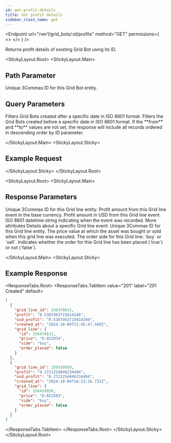 ```yaml
---
id: get-profit-details
title: Get profit details
sidebar_class_name: get
---
```



<Endpoint
  url="/ver1/grid_bots/:id/profits"
  method="GET"
  permissions={
    <>
      <Permission title="Permission" description="BOTS_READ" />
      <Permission title="Security" description="SIGNED" />
    </>
  }
/>

Returns profit details of existing Grid Bot using its ID.

<Separator />

<StickyLayout.Root>
   <StickyLayout.Main>

## Path Parameter 
<ApiParam name='id' type='integer' id="id" required>
   Unique 3Commas ID for this Grid Bot entity.
</ApiParam>

## Query Parameters

<ApiParam name='from' type='string' id="from">
   Filters Grid Bots created after a specific date in ISO 8601 format.
</ApiParam>
<ApiParam name='to' type='string' id="to">
   Filters the Grid Bots created before a specific date in ISO 8601 format.
</ApiParam>

<Informer variant="info">
  If the **from** and **to** values are not set, the response will include all records ordered in descending order by ID parameter.
</Informer>

</StickyLayout.Main>
<StickyLayout.Sticky>

## Example Request

<NoContentEndpoint method="GET" endpoint="/ver1/grid_bots/2338357/profits?from=2024-09-01T04:00:00.000Z&to=2024-10-11T03:59:59.000Z" />

</StickyLayout.Sticky>
</StickyLayout.Root>

<StickyLayout.Root>
<StickyLayout.Main>

## Response Parameters 

<ApiParam name='grid_line_id' type='string' id="grid_line_id">   
    Unique 3Commas ID for this Grid line entity.
</ApiParam>

<ApiParam name='profit' type='string' id="profit">   
    Profit amount from this Grid line event in the base currency.
</ApiParam>

<ApiParam name='usd_profit' type='string' id="usd_profit">   
    Profit amount in USD from this Grid line event.
</ApiParam>

<ApiParam name='created_at' type='string' id="created_at">   
    ISO 8601 datetime string indicating when the event was recorded.
</ApiParam>

<CollapseAll>
<CollapseAllHeading> More attributes <CollapseAllButton /> </CollapseAllHeading>

<CollapsibleApiParam name="grid_lines" type="object" id="grid_lines">
Details about a specific Grid line event.
    <CollapsibleNestedParams>
    <ApiParam name='id' type='string' id="id">
      Unique 3Commas ID for this Grid line entity.
    </ApiParam>
    <ApiParam name='price' type='string' id="price">
        The price value at which the asset was bought or sold when this grid line was executed.
    </ApiParam>
    <ApiParam name='side' type='string' id="side">
      The order side for this Grid line: `buy` or `sell`.
    </ApiParam>
    <ApiParam name='order_placed' type='boolean' id='order_placed'>
      Indicates whether the order for this Grid line has been placed (`true`) or not (`false`).
    </ApiParam>
    </CollapsibleNestedParams>
</CollapsibleApiParam>
</CollapseAll>

</StickyLayout.Main>
<StickyLayout.Sticky>

## Example Response

<ResponseTabs.Root>
<ResponseTabs.TabItem value="201" label="201 Created" default>
```json
[
  {
    "grid_line_id": 256470631,
    "profit": "0.5387463715614246",
    "usd_profit": "0.5387463715614246",
    "created_at": "2024-10-06T11:45:47.500Z",
    "grid_line": {
      "id": 256470631,
      "price": "0.022954",
      "side": "buy",
      "order_placed": false
    }
  },
  {
    "grid_line_id": 256439950,
    "profit": "0.2721254846234494",
    "usd_profit": "0.2721254846234494",
    "created_at": "2024-10-04T16:23:16.731Z",
    "grid_line": {
      "id": 256439950,
      "price": "0.022503",
      "side": "buy",
      "order_placed": false
    }
  }
]
```
</ResponseTabs.TabItem>
</ResponseTabs.Root>
</StickyLayout.Sticky>
</StickyLayout.Root>
